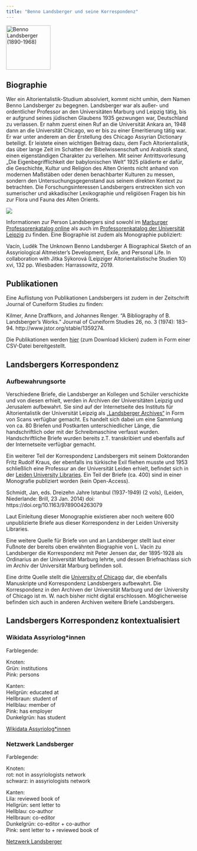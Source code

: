 ```yaml
---
title: "Benno Landsberger und seine Korrespondenz"
---
```


<a title="neznámí, Public domain, via Wikimedia Commons" href="https://commons.wikimedia.org/wiki/File:Benno_Landsberger_(1890-1968).jpg"><img width="120" alt="Benno Landsberger (1890-1968)" src="https://upload.wikimedia.org/wikipedia/commons/1/1c/Benno_Landsberger_%281890-1968%29.jpg"></a>

## Biographie
Wer ein Altorientalistik-Studium absolviert, kommt nicht umhin, dem Namen Benno Landsberger zu begegnen. Landsberger war als außer- und ordentlicher Professor an den Universitäten Marburg und Leipzig tätig, bis er aufgrund seines jüdischen Glaubens 1935 gezwungen war, Deutschland zu verlassen. Er nahm zuerst einen Ruf an die Universität Ankara an, 1948 dann an die Universität Chicago, wo er bis zu einer Emeritierung tätig war. Er war unter anderem an der Erstellung des Chicago Assyrian Dictionary beteiligt. Er leistete einen wichtigen Beitrag dazu, dem Fach Altorientalistik, das über lange Zeit im Schatten der Bibelwissenschaft und Arabistik stand, einen eigenständigen Charakter zu verleihen. Mit seiner Antrittsvorlesung „Die Eigenbegrifflichkeit der babylonischen Welt“ 1925 plädierte er dafür, die Geschichte, Kultur und Religion des Alten Orients nicht anhand von modernen Maßstäben oder denen benachbarter Kulturen zu messen, sondern den Untersuchungsgegenstand aus seinem direkten Kontext zu betrachten. Die Forschungsinteressen Landsbergers erstreckten sich von sumerischer und akkadischer Lexikographie und religiösen Fragen bis hin zur Flora und Fauna des Alten Orients.

![](img/lebenslauf.png){fig-align="center"}

Informationen zur Person Landsbergers sind sowohl im [Marburger Professorenkatalog online](https://professorenkatalog.online.uni-marburg.de/de/pkat/gsrec/details?current=1&q=Benno%20Landsberger) als auch im [Professorenkatalog der Universität Leipzig](https://research.uni-leipzig.de/catalogus-professorum-lipsiensium/leipzig/Landsberger_91/) zu finden. Eine Biographie ist zudem als Monographie publiziert: 

Vacín, Luděk
The Unknown Benno Landsberger
A Biographical Sketch of an Assyriological Altmeister's Development, Exile, and Personal Life. In collaboration with Jitka Sýkorová (Leipziger Altorientalistische Studien 10) xvi, 132 pp. Wiesbaden: Harrassowitz, 2019.

## Publikationen

Eine Auflistung von Publikationen Landsbergers ist zudem in der Zeitschrift Journal of Cuneiform Studies zu finden:

Kilmer, Anne Draffkorn, and Johannes Renger. “A Bibliography of B. Landsberger’s Works.” Journal of Cuneiform Studies 26, no. 3 (1974): 183–94. http://www.jstor.org/stable/1359274.

Die Publikationen werden [hier](files//landsberger_publications.csv) (zum Download klicken) zudem in Form einer CSV-Datei bereitgestellt.

## Landsbergers Korrespondenz
### Aufbewahrungsorte
Verschiedene Briefe, die Landsberger an Kollegen und Schüler verschickte und von diesen erhielt, werden in Archiven der Universitäten Leipzig und Jerusalem aufbewahrt. Sie sind auf der Internetseite des Instituts für Altorientalistik der Universität Leipzig als [„Landsberger Archives“](https://www.gkr.uni-leipzig.de/altorientalisches-institut/forschung/landsberger-archives) in Form von Scans verfügbar gemacht. Es handelt sich dabei um eine Sammlung von ca. 80 Briefen und Postkarten unterschiedlicher Länge, die handschriftlich oder mit der Schreibmaschine verfasst wurden. Handschriftliche Briefe wurden bereits z.T. transkribiert und ebenfalls auf der Internetseite verfügbar gemacht. 

Ein weiterer Teil der Korrespondenz Landsbergers mit seinem Doktoranden Fritz Rudolf Kraus, der ebenfalls ins türkische Exil fliehen musste und 1953 schließlich eine Professur an der Universität Leiden erhielt, befindet sich in der [Leiden University Libraries](https://collectionguides.universiteitleiden.nl/resources/ubl217). Ein Teil der Briefe (ca. 400) sind in einer Monografie publiziert worden (kein Open-Access). 

Schmidt, Jan, eds. Dreizehn Jahre Istanbul (1937-1949) (2 vols), (Leiden, Niederlande: Brill, 23 Jan. 2014) doi: https://doi.org/10.1163/9789004263079

Laut Einleitung dieser Monographie existieren aber noch weitere 600 unpublizierte Briefe aus dieser Korrespondenz in der Leiden University Libraries.

Eine weitere Quelle für Briefe von und an Landsberger stellt laut einer Fußnote der bereits oben erwähnten Biographie von L. Vacín zu Landsberger die Korrespondenz mit Peter Jensen dar, der 1895-1928 als Ordinarius an der Universität Marburg lehrte, und dessen Briefnachlass sich im Archiv der Universität Marburg befinden soll.

Eine dritte Quelle stellt die [University of Chicago](https://oi-idb-static.uchicago.edu/multimedia/331039/museum%20archives%20-%20finding%20aid%20-%20papers%20of%20benno%20landsberger.pdf) dar, die ebenfalls Manuskripte und Korrespondenz Landsbergers aufbewahrt. Die Korrespondenz in den Archiven der Universität Marburg und der University of Chicago ist m. W. nach bisher nicht digital erschlossen. Möglicherweise befinden sich auch in anderen Archiven weitere Briefe Landsbergers.

## Landsbergers Korrespondenz kontextualisiert

### Wikidata Assyriolog\*innen
Farblegende:  
  
Knoten:  
Grün: institutions  
Pink: persons  

Kanten:  
Hellgrün: educated at  
Hellbraun: student of   
Hellblau: member of  
Pink: has employer  
Dunkelgrün: has student  


[Wikidata Assyriolog\*innen](https://ouestware.gitlab.io/retina/beta/#/graph/?url=https://gist.githubusercontent.com/th-blaschke/f8866c76792485d6c7400ff039f631a0/raw/c24ad3c83569d0a67883349c2fa11ea23fa253a8/network-4bf6d2f1-194.gexf)



### Netzwerk Landsberger
Farblegende:  
  
Knoten:  
rot: not in assyriologists network  
schwarz: in assyriologists network  

Kanten:  
Lila: reviewed book of  
Hellgrün: sent letter to  
Hellblau: co-author  
Hellbraun: co-editor  
Dunkelgrün: co-editor + co-author  
Pink: sent letter to + reviewed book of  


[Netzwerk Landsberger](https://ouestware.gitlab.io/retina/beta/#/graph/?url=https://gist.githubusercontent.com/th-blaschke/14064a600d0e30e1364f33cc1a2d0fae/raw/c76b98863c3cc19b8ed15f034c7ccb23758e05c1/network-d4171c22-88d.gexf)
